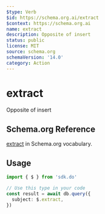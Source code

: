 ```yaml
---
$type: Verb
$id: https://schema.org.ai/extract
$context: https://schema.org.ai
name: extract
description: Opposite of insert
status: public
license: MIT
source: schema.org
schemaVersion: '14.0'
category: Action
---
```


# extract

Opposite of insert

## Schema.org Reference

[extract](https://schema.org/InsertAction) in Schema.org vocabulary.

## Usage

```typescript
import { $ } from 'sdk.do'

// Use this type in your code
const result = await db.query({
  subject: $.extract,
})
```
